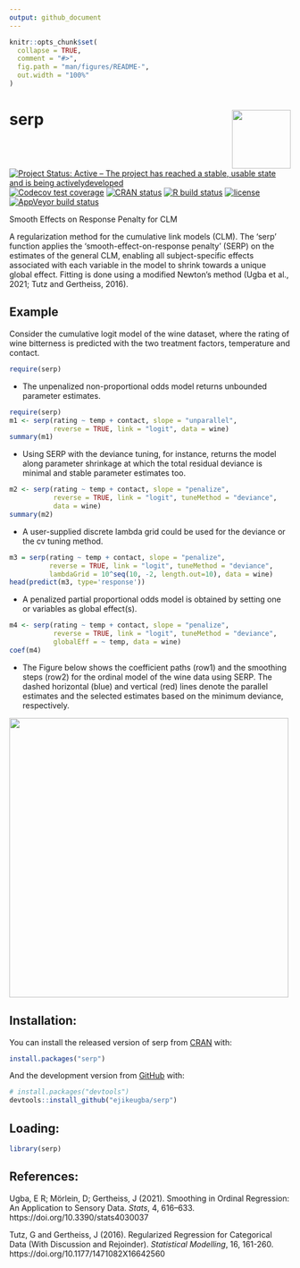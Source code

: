 ```yaml
---
output: github_document
---
```


<!-- README.md is generated from README.Rmd. Please edit that file -->

```r
knitr::opts_chunk$set(
  collapse = TRUE,
  comment = "#>",
  fig.path = "man/figures/README-",
  out.width = "100%"
)
```


# serp <img src='man/figures/hex_logo.png' align="right" height="105" />

<!-- badges: start -->

[![Project Status: Active – The project has reached a stable, usable state and is being activelydeveloped](https://www.repostatus.org/badges/latest/active.svg)](https://www.repostatus.org/#active)
[![Codecov test coverage](https://codecov.io/gh/ejikeugba/serp/branch/master/graph/badge.svg)](https://codecov.io/gh/ejikeugba/serp?branch=master)
[![CRAN status](https://www.r-pkg.org/badges/version/serp )](https://CRAN.R-project.org/package=serp)
[![R build status](https://github.com/ejikeugba/serp/workflows/R-CMD-check/badge.svg)](https://github.com/ejikeugba/serp/actions)
[![license](https://img.shields.io/badge/license-GPL--2-blue.svg)](https://www.gnu.org/licenses/gpl-2.0.en.html)
[![AppVeyor build status](https://ci.appveyor.com/api/projects/status/github/ejikeugba/serp?branch=master&svg=true)](https://ci.appveyor.com/project/ejikeugba/serp)

<!-- badges: end -->


Smooth Effects on Response Penalty for CLM

A regularization method for the cumulative link models (CLM). The 'serp' function applies the 'smooth-effect-on-response penalty' (SERP) on the estimates of the general CLM, enabling all subject-specific effects associated with each variable in the model to shrink towards a unique global effect. Fitting is done using a modified Newton's method (Ugba et al., 2021; Tutz and Gertheiss, 2016).

## Example
Consider the cumulative logit model of the wine dataset, where the rating of wine bitterness is predicted with the two treatment factors, temperature and contact.

```r
require(serp)
```


* The unpenalized non-proportional odds model returns unbounded parameter estimates.

```r
require(serp)
m1 <- serp(rating ~ temp + contact, slope = "unparallel",
           reverse = TRUE, link = "logit", data = wine)
summary(m1)
``` 


* Using SERP with the deviance tuning, for instance,  returns the model along parameter shrinkage at which the total residual deviance is minimal and stable parameter estimates too.
```r

m2 <- serp(rating ~ temp + contact, slope = "penalize",
           reverse = TRUE, link = "logit", tuneMethod = "deviance",
           data = wine)
summary(m2)
```


* A user-supplied discrete lambda grid could be used for the deviance or the cv tuning method.
```r
m3 = serp(rating ~ temp + contact, slope = "penalize",
          reverse = TRUE, link = "logit", tuneMethod = "deviance",
          lambdaGrid = 10^seq(10, -2, length.out=10), data = wine)
head(predict(m3, type='response'))
```


* A penalized partial proportional odds model is obtained by setting one or variables as global effect(s).
```r
m4 <- serp(rating ~ temp + contact, slope = "penalize",
           reverse = TRUE, link = "logit", tuneMethod = "deviance",
           globalEff = ~ temp, data = wine)
coef(m4)
```



* The Figure below shows the coefficient paths (row1) and the smoothing steps (row2) for the ordinal model of the wine data using SERP. The dashed horizontal (blue) and vertical (red) lines denote the parallel estimates and the selected estimates based on the minimum deviance, respectively.

<img src='docs/reference/figures/serpshrink.png' width="500" />



## Installation:
You can install the released version of serp  from [CRAN](https://cran.r-project.org/package=serp) with:

``` r
install.packages("serp")
```

And the development version from [GitHub](https://github.com/ejikeugba/serp) with:

``` r
# install.packages("devtools")
devtools::install_github("ejikeugba/serp")
```


## Loading:
```r
library(serp)
```


## References:
Ugba, E R; Mörlein, D; Gertheiss, J (2021). Smoothing in Ordinal Regression:
     An Application to Sensory Data. *Stats*, 4, 616–633.
     https://doi.org/10.3390/stats4030037

Tutz, G and Gertheiss, J (2016). Regularized Regression
     for Categorical Data (With Discussion and Rejoinder).
     *Statistical Modelling*, 16, 161-260.
     https://doi.org/10.1177/1471082X16642560


